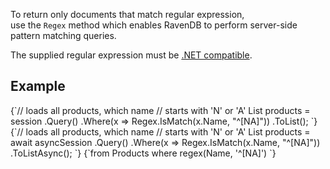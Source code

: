 
To return only documents that match regular expression,  
use the `Regex` method which enables RavenDB to perform server-side pattern matching queries. 

The supplied regular expression must be [.NET compatible](https://docs.microsoft.com/en-us/dotnet/api/system.text.regularexpressions.regex?view=netframework-4.7.1).

## Example

<Tabs groupId='languageSyntax'>
<TabItem value="Sync" label="Sync">
<CodeBlock language="csharp">
{`// loads all products, which name
// starts with 'N' or 'A'
List<Product> products = session
    .Query<Product>()
    .Where(x => Regex.IsMatch(x.Name, "^[NA]"))
    .ToList();
`}
</CodeBlock>
</TabItem>
<TabItem value="Async" label="Async">
<CodeBlock language="csharp">
{`// loads all products, which name
// starts with 'N' or 'A'
List<Product> products = await asyncSession
    .Query<Product>()
    .Where(x => Regex.IsMatch(x.Name, "^[NA]"))
    .ToListAsync();
`}
</CodeBlock>
</TabItem>
<TabItem value="RQL" label="RQL">
<CodeBlock language="sql">
{`from Products 
where regex(Name, '^[NA]')
`}
</CodeBlock>
</TabItem>
</Tabs>


